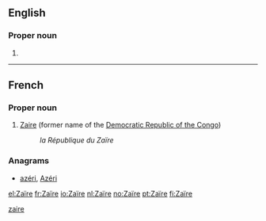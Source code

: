 {{also|zaire|Zaire|zaïre}}
==English==

===Proper noun===
{{en-proper noun}}

# {{alternative spelling of|Zaire|lang=en}}

----

==French==

===Proper noun===
{{fr-proper noun|m|sort=zaire}}

# [[Zaire]] (former name of the [[Democratic Republic of the Congo]])
#: ''la République du Zaïre''

===Anagrams===
* [[azéri#French|azéri]], [[Azéri#French|Azéri]]

[[Category:fr:Countries|zaire]]

[[el:Zaïre]]
[[fr:Zaïre]]
[[io:Zaïre]]
[[nl:Zaïre]]
[[no:Zaïre]]
[[pt:Zaïre]]
[[fi:Zaïre]]